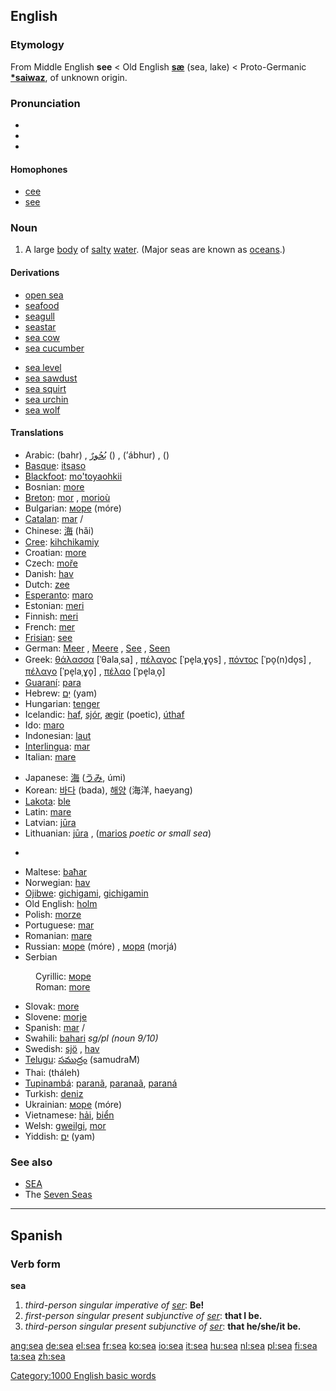 ==English==

{{rank|party|sight|electronic|456|sea|necessary|idea|reached}}

===Etymology===
From Middle English '''see''' < Old English '''[[sæ]]''' (sea, lake) < Proto-Germanic '''[[*saiwaz]]''', of unknown origin.

===Pronunciation===
*{{AHD|sē}}
*{{IPA|/siː/}}
*{{SAMPA|/si:/}}

====Homophones====
*[[cee]]
*[[see]]

===Noun===
{{en-noun-reg}}

# A large [[body]] of [[salty]] [[water]]. (Major seas are known as [[ocean]]s.)

====Derivations====
{{top}}
*[[open sea]]
*[[seafood]]
*[[seagull]]
*[[seastar]]
*[[sea cow]]
*[[sea cucumber]]
{{mid}}
*[[sea level]]
*[[sea sawdust]]
*[[sea squirt]]
*[[sea urchin]]
*[[sea wolf]]
{{bottom}}

====Translations====
{{top}}
*Arabic: {{ARchar|[[بحر|بَحْرٌ]]}} (bahr) {{m}}, [[بحر|بُحُورٌ]] ({{IPAchar|buhúːr}}) {{p}}, {{ARchar|[[ابحر|أبْحُرٌ]]}} (’ábhur) {{p}}, {{ARchar|[[بحار|بِحَارٌ]]}} ({{IPAchar|biháːr}}) {{p}}
*[[Basque]]: [[itsaso]]
*[[Blackfoot]]: [[mo'toyaohkii]]
*Bosnian: [[more#Bosnian|more]] {{n}}
*[[Breton]]: [[mor]] {{m}}, [[morioù]] {{p}}
*Bulgarian: [[море]] (móre) {{n}}
*[[Catalan]]: [[mar]] {{m}}/{{f}}
*Chinese: [[海]] (hǎi)
*[[Cree]]: [[kihchikamiy]]
*Croatian: [[more#Croatian|more]] {{n}}
*Czech: [[moře]] {{n}}
*Danish: [[hav]] {{n}}
*Dutch: [[zee]] {{f}}
*[[Esperanto]]: [[maro]]
*Estonian: [[meri]]
*Finnish: [[meri]]
*French: [[mer]] {{f}}
*[[Frisian]]: [[see#Frisian|see]] {{f}}
*German: [[Meer]] {{n}}, [[Meere]] {{p}}, [[See#German|See]] {{f}}, [[Seen#German|Seen]] {{p}}
*Greek: [[θάλασσα]] [ˈθalaˌsa] {{f}}, [[πέλαγος]] [ˈpe̞laˌɣo̞s] {{n}}, [[πόντος]] [ˈpo̞(n)do̞s] {{m}}, [[πέλαγο]] [ˈpe̞laˌɣo̞] {{n}}, [[πέλαο]] [ˈpe̞laˌo̞] {{n}}
*[[Guaraní]]: [[para#Guaraní|para]]
*Hebrew: [[ים|יָם]] (yam) {{m}}
*Hungarian: [[tenger]]  
*Icelandic: [[haf]], [[sjór]], [[ægir]] (poetic), [[úthaf]]
*Ido: [[maro]]
*Indonesian: [[laut]]
*[[Interlingua]]: [[mar]]
*Italian: [[mare#Italian|mare]] {{m}}
{{mid}}
*Japanese: [[海]] ([[うみ]], úmi)
*Korean: [[바다]] (bada), [[해양]] (海洋, haeyang)
*[[Lakota]]: [[ble]]
*Latin: [[mare#Latin|mare]] {{n}}
*Latvian: [[jūra]] {{f}}
*Lithuanian: [[jūra]] {{f}}, ([[marios]] {{f}} ''poetic or small sea'')
*{{Malayalam|കടൽ}} {{Unicode|(kaṭal)}}
*Maltese: [[baħar]]
*Norwegian: [[hav]] {{n}}
*[[Ojibwe]]: [[gichigami]], [[gichigamin]] {{p}}
*Old English: [[holm#Old English|holm]]
*Polish: [[morze]] {{n}}
*Portuguese: [[mar]] {{m}}
*Romanian: [[mare#Romanian|mare]] {{f}}
*Russian: [[море]] (móre) {{n}}, [[моря]] (morjá) {{p}}
*Serbian
:Cyrillic: [[море]] {{n}}
:Roman: [[more#Serbian|more]] {{n}}
*Slovak: [[more#Slovak|more]] {{n}}
*Slovene: [[morje]] {{n}}
*Spanish: [[mar]] {{m}}/{{f}}
*Swahili: [[bahari]] ''sg/pl (noun 9/10)''
*Swedish: [[sjö]] {{c}}, [[hav]] {{n}}
*[[Telugu]]: [[సముద్రం]] (samudraM)
*Thai: {{THchar|[[ทะเล]]}} (tháleh)
*[[Tupinambá]]: [[paranã]], [[paranaã]], [[paraná]]
*Turkish: [[deniz]]
*Ukrainian: [[море]] (móre) {{n}}
*Vietnamese: [[hải]], [[biển]]
*Welsh: [[gweilgi]], [[mor]]
*Yiddish: [[ים]] (yam)
{{bottom}}

===See also===
*[[SEA]]
*The [[Seven Seas]]


----

==Spanish==
===Verb form===
'''sea'''

# ''third-person singular imperative of [[ser]]'': '''Be!'''
# ''first-person singular present subjunctive of [[ser]]'': '''that I be.'''
# ''third-person singular present subjunctive of [[ser]]'': '''that he/she/it be.'''

[[Category:1000 English basic words]]

[[ang:sea]]
[[de:sea]]
[[el:sea]]
[[fr:sea]]
[[ko:sea]]
[[io:sea]]
[[it:sea]]
[[hu:sea]]
[[nl:sea]]
[[pl:sea]]
[[fi:sea]]
[[ta:sea]]
[[zh:sea]]